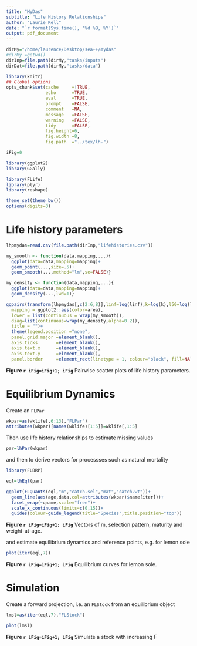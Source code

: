 ```yaml
---
title: "MyDas"
subtitle: "Life History Relationships"
author: "Laurie Kell"
date: "`r format(Sys.time(), '%d %B, %Y')`"
output: pdf_document
---
```


```r
dirMy="/home/laurence/Desktop/sea++/mydas"
#dirMy =getwd()
dirInp=file.path(dirMy,"tasks/inputs")
dirDat=file.path(dirMy,"tasks/data")
```

```r
library(knitr)
## Global options
opts_chunk$set(cache     =!TRUE,
               echo      =TRUE,
               eval      =TRUE,
               prompt    =FALSE,
               comment   =NA,
               message   =FALSE,
               warning   =FALSE,
               tidy      =FALSE,
               fig.height=6,
               fig.width =8,
               fig.path  ="../tex/lh-")

iFig=0
```


```r
library(ggplot2)
library(GGally)

library(FLife)
library(plyr)
library(reshape)
```

```r
theme_set(theme_bw())
options(digits=3)
```

# Life history parameters
```r
lhpmydas=read.csv(file.path(dirInp,"lifehistories.csv"))
```


```r
my_smooth <- function(data,mapping,...){
  ggplot(data=data,mapping=mapping)+
  geom_point(...,size=.5)+
  geom_smooth(...,method="lm",se=FALSE)}

my_density <- function(data,mapping,...){
  ggplot(data=data,mapping=mapping)+
  geom_density(...,lwd=1)}

ggpairs(transform(lhpmydas[,c(2:6,8)],linf=log(linf),k=log(k),l50=log(l50)),
  mapping = ggplot2::aes(color=area),
  lower = list(continuous = wrap(my_smooth)),
  diag=list(continuous=wrap(my_density,alpha=0.2)),
  title = "")+
  theme(legend.position ="none",
  panel.grid.major =element_blank(),
  axis.ticks       =element_blank(),
  axis.text.x      =element_blank(),
  axis.text.y      =element_blank(),
  panel.border     =element_rect(linetype = 1, colour="black", fill=NA))
```

**Figure `r iFig=iFig+1; iFig`** Pairwise scatter plots of life history parameters.


# Equilibrium Dynamics

Create an `FLPar`
```r
wkpar=as(wklife[,6:13],"FLPar")
attributes(wkpar)[names(wklife)[1:5]]=wklife[,1:5]
```

Then use life history relationships to estimate missing values  
```r
par=lhPar(wkpar)
```

and then to derive vectors for processses such as natural mortality 
 
```r
library(FLBRP)

eql=lhEql(par)
```

```r
ggplot(FLQuants(eql,"m","catch.sel","mat","catch.wt"))+
  geom_line(aes(age,data,col=attributes(wkpar)$name[iter]))+
  facet_wrap(~qname,scale="free")+
  scale_x_continuous(limits=c(0,15))+ 
  guides(colour=guide_legend(title="Species",title.position="top"))
```

**Figure `r iFig=iFig+1; iFig`** Vectors of m, selection pattern, maturity and weight-at-age.

and estimate equilibrium dynamics and reference points, e.g. for lemon sole

```r
plot(iter(eql,7))
```

**Figure `r iFig=iFig+1; iFig`** Equilibrium curves for lemon sole.

# Simulation

Create a forward projection, i.e. an `FLStock` from an equilibrium object

```r
lmsl=as(iter(eql,7),"FLStock")

plot(lmsl)
```

**Figure `r iFig=iFig+1; iFig`** Simulate a stock with increasing F
